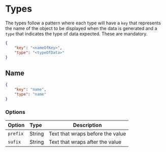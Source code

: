 # Types

The types follow a pattern where each type will have a `key` that represents the name of the object to be displayed when the data is generated and a `type` that indicates the type of data expected. These are mandatory.

```json showLineNumbers copy filename="default body"
{
    "key": "<nameOfKey>",
    "type": "<typeOfData>"
}
```

## Name

```json showLineNumbers copy filename="name type"
{
    "key": "name",
    "type": "name"
}
```

### Options

|Option|Type|Description|
|------|:---|-----------|
|`prefix`| String | Text that wraps before the value|
|`sufix`| String | Text that wraps after the value|